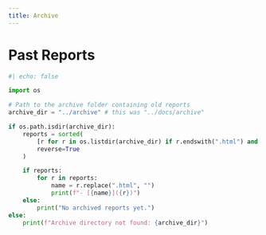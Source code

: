 ```yaml
---
title: Archive
---
```


# Past Reports

```python
#| echo: false

import os

# Path to the archive folder containing old reports
archive_dir = "../archive" # this was "../docs/archive"

if os.path.isdir(archive_dir):
    reports = sorted(
        [r for r in os.listdir(archive_dir) if r.endswith(".html") and r != "index.html"],
        reverse=True
    )

    if reports:
        for r in reports:
            name = r.replace(".html", "")
            print(f"- [{name}]({r})")
    else:
        print("No archived reports yet.")
else:
    print(f"Archive directory not found: {archive_dir}")


```


